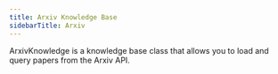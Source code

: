 ```yaml
---
title: Arxiv Knowledge Base
sidebarTitle: Arxiv
---
```


ArxivKnowledge is a knowledge base class that allows you to load and query papers from the Arxiv API.

<Snippet file="kb-arxiv-reference.mdx" />
